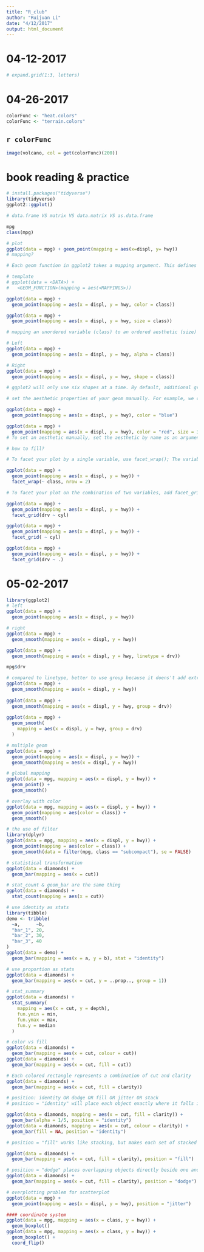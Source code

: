 ```yaml
---
title: "R_club"
author: "Ruijuan Li"
date: "4/12/2017"
output: html_document
---
```


# 04-12-2017 
```r
# expand.grid(1:3, letters) 
```

# 04-26-2017 
```r
colorFunc <- "heat.colors"
colorFunc <- "terrain.colors"

```

## `r colorFunc`
```r
image(volcano, col = get(colorFunc)(200))
```

# book reading & practice 
```r
# install.packages("tidyverse")
library(tidyverse)
ggplot2::ggplot()

# data.frame VS matrix VS data.matrix VS as.data.frame 

mpg
class(mpg)
```

```r
# plot 
ggplot(data = mpg) + geom_point(mapping = aes(x=displ, y= hwy))
# mapping? 

# Each geom function in ggplot2 takes a mapping argument. This defines how variables in your dataset are mapped to visual properties.The mapping argument is always paired with aes(), and the x and y arguments of aes() specify which variables to map to the x and y axes.  
```

```r
# template 
# ggplot(data = <DATA>) + 
#   <GEOM_FUNCTION>(mapping = aes(<MAPPINGS>))  
```

```r
ggplot(data = mpg) + 
  geom_point(mapping = aes(x = displ, y = hwy, color = class)) 

ggplot(data = mpg) + 
  geom_point(mapping = aes(x = displ, y = hwy, size = class))

# mapping an unordered variable (class) to an ordered aesthetic (size) is not a good idea. 

# Left
ggplot(data = mpg) + 
  geom_point(mapping = aes(x = displ, y = hwy, alpha = class))

# Right
ggplot(data = mpg) + 
  geom_point(mapping = aes(x = displ, y = hwy, shape = class))

# ggplot2 will only use six shapes at a time. By default, additional groups will go unplotted when you use the shape aesthetic. 

# set the aesthetic properties of your geom manually. For example, we can make all of the points in our plot blue

ggplot(data = mpg) + 
  geom_point(mapping = aes(x = displ, y = hwy), color = "blue")

ggplot(data = mpg) + 
  geom_point(mapping = aes(x = displ, y = hwy), color = "red", size = 3, shape = 0, fill="red")
# To set an aesthetic manually, set the aesthetic by name as an argument of your geom function; i.e. it goes outside of aes(). 

# how to fill? 

# To facet your plot by a single variable, use facet_wrap(); The variable that you pass to facet_wrap() should be discrete. 

ggplot(data = mpg) + 
  geom_point(mapping = aes(x = displ, y = hwy)) + 
  facet_wrap(~ class, nrow = 2)

# To facet your plot on the combination of two variables, add facet_grid() to your plot call. 

ggplot(data = mpg) + 
  geom_point(mapping = aes(x = displ, y = hwy)) + 
  facet_grid(drv ~ cyl)

ggplot(data = mpg) + 
  geom_point(mapping = aes(x = displ, y = hwy)) + 
  facet_grid( ~ cyl)

ggplot(data = mpg) + 
  geom_point(mapping = aes(x = displ, y = hwy)) + 
  facet_grid(drv ~ .)

```

# 05-02-2017
```r
library(ggplot2)
# left
ggplot(data = mpg) + 
  geom_point(mapping = aes(x = displ, y = hwy))

# right
ggplot(data = mpg) + 
  geom_smooth(mapping = aes(x = displ, y = hwy))

ggplot(data = mpg) + 
  geom_smooth(mapping = aes(x = displ, y = hwy, linetype = drv))

mpg$drv

# compared to linetype, better to use group because it doens't add extra legend 
ggplot(data = mpg) +
  geom_smooth(mapping = aes(x = displ, y = hwy))
              
ggplot(data = mpg) +
  geom_smooth(mapping = aes(x = displ, y = hwy, group = drv))
    
ggplot(data = mpg) +
  geom_smooth(
    mapping = aes(x = displ, y = hwy, group = drv)
  )

# multiple geom 
ggplot(data = mpg) + 
  geom_point(mapping = aes(x = displ, y = hwy)) +
  geom_smooth(mapping = aes(x = displ, y = hwy))

# global mapping 
ggplot(data = mpg, mapping = aes(x = displ, y = hwy)) + 
  geom_point() + 
  geom_smooth()

# overlay with color 
ggplot(data = mpg, mapping = aes(x = displ, y = hwy)) + 
  geom_point(mapping = aes(color = class)) + 
  geom_smooth()

# the use of filter 
library(dplyr)
ggplot(data = mpg, mapping = aes(x = displ, y = hwy)) + 
  geom_point(mapping = aes(color = class)) +  
  geom_smooth(data = filter(mpg, class == "subcompact"), se = FALSE)

# statistical transformation
ggplot(data = diamonds) + 
  geom_bar(mapping = aes(x = cut))

# stat_count & geom_bar are the same thing 
ggplot(data = diamonds) + 
  stat_count(mapping = aes(x = cut))

# use identity as stats 
library(tibble)
demo <- tribble(
  ~a,      ~b,
  "bar_1", 20,
  "bar_2", 30,
  "bar_3", 40
)
ggplot(data = demo) +
  geom_bar(mapping = aes(x = a, y = b), stat = "identity")

# use proportion as stats
ggplot(data = diamonds) + 
  geom_bar(mapping = aes(x = cut, y = ..prop.., group = 1)) 

# stat_summary 
ggplot(data = diamonds) + 
  stat_summary(
    mapping = aes(x = cut, y = depth),
    fun.ymin = min,
    fun.ymax = max,
    fun.y = median
  )

# color vs fill 
ggplot(data = diamonds) + 
  geom_bar(mapping = aes(x = cut, colour = cut))
ggplot(data = diamonds) + 
  geom_bar(mapping = aes(x = cut, fill = cut))

# Each colored rectangle represents a combination of cut and clarity
ggplot(data = diamonds) + 
  geom_bar(mapping = aes(x = cut, fill = clarity))

# position: identity OR dodge OR fill OR jitter OR stack 
# position = "identity" will place each object exactly where it falls in the context of the graph. This is not very useful for bars, because it overlaps them.

ggplot(data = diamonds, mapping = aes(x = cut, fill = clarity)) + 
  geom_bar(alpha = 1/5, position = "identity")
ggplot(data = diamonds, mapping = aes(x = cut, colour = clarity)) + 
  geom_bar(fill = NA, position = "identity")

# position = "fill" works like stacking, but makes each set of stacked bars the same height. This makes it easier to compare proportions across groups.

ggplot(data = diamonds) + 
  geom_bar(mapping = aes(x = cut, fill = clarity), position = "fill")

# position = "dodge" places overlapping objects directly beside one another. This makes it easier to compare individual values 
ggplot(data = diamonds) + 
  geom_bar(mapping = aes(x = cut, fill = clarity), position = "dodge")

# overplotting problem for scatterplot 
ggplot(data = mpg) + 
  geom_point(mapping = aes(x = displ, y = hwy), position = "jitter")

#### coordinate system 
ggplot(data = mpg, mapping = aes(x = class, y = hwy)) + 
  geom_boxplot()
ggplot(data = mpg, mapping = aes(x = class, y = hwy)) + 
  geom_boxplot() +
  coord_flip()




```






